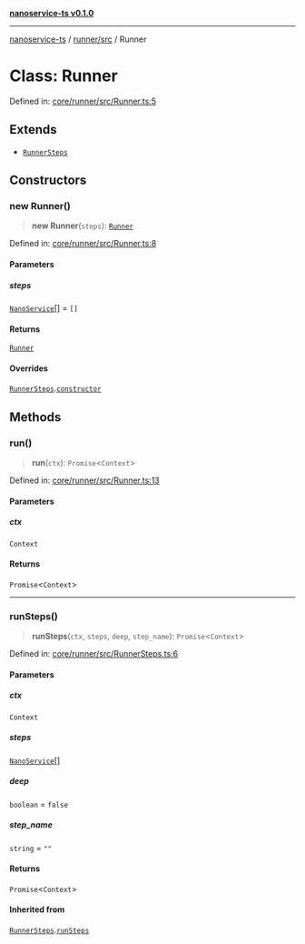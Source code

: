 [**nanoservice-ts v0.1.0**](/docs/ref/README)

***

[nanoservice-ts](/docs/ref/README) / [runner/src](/docs/ref/runner/src/README) / Runner

# Class: Runner

Defined in: [core/runner/src/Runner.ts:5](https://github.com/deskree-inc/nanoservice-ts/blob/cd1933c250152cb6abc77d2acbfd230236ada573/core/runner/src/Runner.ts#L5)

## Extends

- [`RunnerSteps`](/docs/ref/runner/src/classes/RunnerSteps)

## Constructors

### new Runner()

> **new Runner**(`steps`): [`Runner`](/docs/ref/runner/src/classes/Runner)

Defined in: [core/runner/src/Runner.ts:8](https://github.com/deskree-inc/nanoservice-ts/blob/cd1933c250152cb6abc77d2acbfd230236ada573/core/runner/src/Runner.ts#L8)

#### Parameters

##### steps

[`NanoService`](/docs/ref/runner/src/classes/NanoService)[] = `[]`

#### Returns

[`Runner`](/docs/ref/runner/src/classes/Runner)

#### Overrides

[`RunnerSteps`](/docs/ref/runner/src/classes/RunnerSteps).[`constructor`](/docs/ref/runner/src/classes/RunnerSteps#constructors)

## Methods

### run()

> **run**(`ctx`): `Promise`\<`Context`\>

Defined in: [core/runner/src/Runner.ts:13](https://github.com/deskree-inc/nanoservice-ts/blob/cd1933c250152cb6abc77d2acbfd230236ada573/core/runner/src/Runner.ts#L13)

#### Parameters

##### ctx

`Context`

#### Returns

`Promise`\<`Context`\>

***

### runSteps()

> **runSteps**(`ctx`, `steps`, `deep`, `step_name`): `Promise`\<`Context`\>

Defined in: [core/runner/src/RunnerSteps.ts:6](https://github.com/deskree-inc/nanoservice-ts/blob/cd1933c250152cb6abc77d2acbfd230236ada573/core/runner/src/RunnerSteps.ts#L6)

#### Parameters

##### ctx

`Context`

##### steps

[`NanoService`](/docs/ref/runner/src/classes/NanoService)[]

##### deep

`boolean` = `false`

##### step\_name

`string` = `""`

#### Returns

`Promise`\<`Context`\>

#### Inherited from

[`RunnerSteps`](/docs/ref/runner/src/classes/RunnerSteps).[`runSteps`](/docs/ref/runner/src/classes/RunnerSteps#runsteps)
